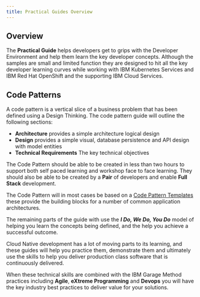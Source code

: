 ```yaml
---
title: Practical Guides Overview
---
```


## Overview

The **Practical Guide** helps developers get to grips with the Developer Environment and help them learn the key developer concepts. Although the samples are small and limited function they are designed to hit all the key developer learning curves while working with IBM Kubernetes Services and IBM Red Hat OpenShift and the supporting IBM Cloud Services.

## Code Patterns

A code pattern is a vertical slice of a business problem that has been defined
 using a Design Thinking. The code pattern guide will outline the following
  sections:

 - **Architecture** provides a simple architecture logical design
 - **Design** provides a simple visual, database persistence and API design with model entities
 - **Technical Requirements** The key technical objectives

The Code Pattern should be able to be created in less than two hours to support
 both self paced learning and workshop face to face learning. They should also be able to be created by a **Pair** of developers and enable **Full Stack** development.

The Code Pattern will in most cases be based on a [Code Pattern Templates
](/codepatterns/gitrepos) these provide the building blocks for a
 number of common application architectures.

The remaining parts of the guide with use the **_I Do, We Do, You Do_** model of helping you learn the concepts being defined, and the help you achieve a successful outcome.

Cloud Native development has a lot of moving parts to its learning, and these
 guides will help you practice them, demonstrate them and ultimately use the skills to help you deliver production class software that is continuously delivered.

When these technical skills are combined with the IBM Garage Method practices including  **Agile**, **eXtreme Programming** and **Devops** you will have the key industry best practices to deliver value for your solutions.










